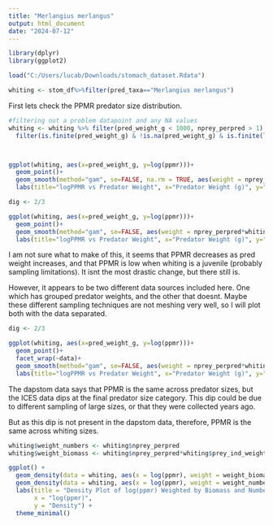 ---
title: "Merlangius merlangus"
output: html_document
date: "2024-07-12"
---


```{r}
library(dplyr)
library(ggplot2)

load("C:/Users/lucab/Downloads/stomach_dataset.Rdata") 

whiting <- stom_df%>%filter(pred_taxa=="Merlangius merlangus")

```

First lets check the PPMR predator size distribution.

```{r}

#filtering out a problem datapoint and any NA values
whiting <- whiting %>% filter(pred_weight_g < 1000, nprey_perpred > 1) %>%
  filter(is.finite(pred_weight_g) & !is.na(pred_weight_g) & is.finite(log(ppmr)) & !is.na(log(ppmr)))



ggplot(whiting, aes(x=pred_weight_g, y=log(ppmr)))+
  geom_point()+
  geom_smooth(method="gam", se=FALSE, na.rm = TRUE, aes(weight = nprey_perpred))+
  labs(title="logPPMR vs Predator Weight", x="Predator Weight (g)", y="logPPMR")

```


```{r}
dig <- 2/3

ggplot(whiting, aes(x=pred_weight_g, y=log(ppmr)))+
  geom_point()+
  geom_smooth(method="gam", se=FALSE, aes(weight = nprey_perpred*whiting$prey_ind_weight_g^dig))+
  labs(title="logPPMR vs Predator Weight", x="Predator Weight (g)", y="logPPMR")


```


I am not sure what to make of this, it seems that PPMR decreases as pred weight 
increases, and that PPMR is low when whiting is a juvenile (probably sampling
limitations). It isnt the most drastic change, but there still is.

However, it appears to be two different data sources included here. One which 
has grouped predator weights, and the other that doesnt. Maybe these different 
sampling techniques are not meshing very well, so I will plot both with the 
data separated.

```{r}
dig <- 2/3

ggplot(whiting, aes(x=pred_weight_g, y=log(ppmr)))+
  geom_point()+
  facet_wrap(~data)+
  geom_smooth(method="gam", se=FALSE, aes(weight = nprey_perpred*whiting$prey_ind_weight_g^dig))+
  labs(title="logPPMR vs Predator Weight", x="Predator Weight (g)", y="logPPMR")


```

The dapstom data says that PPMR is the same across predator sizes, but the 
ICES data dips at the final predator size category. This dip could be due to 
different sampling of large sizes, or that they were collected years ago.

But as this dip is not present in the dapstom data, therefore, 
PPMR is the same across whiting sizes.

```{r}

whiting$weight_numbers <- whiting$nprey_perpred
whiting$weight_biomass <- whiting$nprey_perpred*whiting$prey_ind_weight_g^dig

ggplot() +
  geom_density(data = whiting, aes(x = log(ppmr), weight = weight_biomass), color = "red") +
  geom_density(data = whiting, aes(x = log(ppmr), weight = weight_numbers), color = "blue") +
  labs(title = "Density Plot of log(ppmr) Weighted by Biomass and Numbers",
       x = "log(ppmr)",
       y = "Density") +
  theme_minimal()

```
